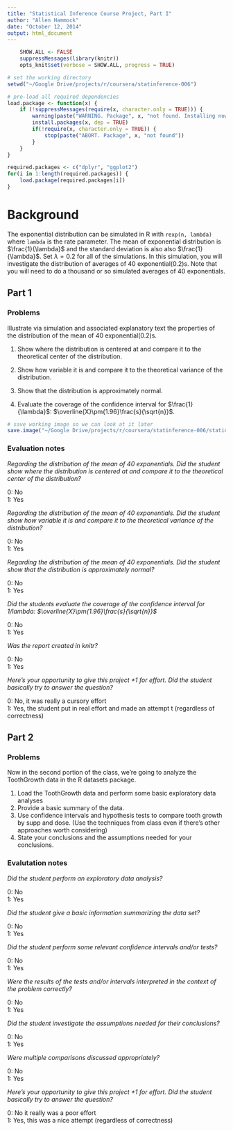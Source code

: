 ```yaml
---
title: "Statistical Inference Course Project, Part I"
author: "Allen Hammock"
date: "October 12, 2014"
output: html_document
---
```

```r
    SHOW.ALL <- FALSE
    suppressMessages(library(knitr))
    opts_knit$set(verbose = SHOW.ALL, progress = TRUE)
```

```r
# set the working directory
setwd("~/Google Drive/projects/r/coursera/statinference-006")

# pre-load all required dependencies
load.package <- function(x) {
    if (!suppressMessages(require(x, character.only = TRUE))) {
        warning(paste("WARNING. Package", x, "not found. Installing now."))
        install.packages(x, dep = TRUE)
        if(!require(x, character.only = TRUE)) {
            stop(paste("ABORT. Package", x, "not found"))
        }
    }
}

required.packages <- c("dplyr", "ggplot2")
for(i in 1:length(required.packages)) {
    load.package(required.packages[i])   
}
```
# Background

The exponential distribution can be simulated in R with `rexp(n, lambda)` where `lambda` is the rate parameter. The mean of exponential distribution is $\frac{1}{\lambda}$ and the standard deviation is also also $\frac{1}{\lambda}$. Set $\lambda={0.2}$ for all of the simulations. In this simulation, you will investigate the distribution of averages of 40 exponential(0.2)s. Note that you will need to do a thousand or so simulated averages of 40 exponentials.

## Part 1

### Problems
Illustrate via simulation and associated explanatory text the properties of the distribution of the mean of 40 exponential(0.2)s. 

1. Show where the distribution is centered at and compare it to the theoretical center of the distribution.

2. Show how variable it is and compare it to the theoretical variance of the distribution.

3. Show that the distribution is approximately normal.

4. Evaluate the coverage of the confidence interval for $\frac{1}{\lambda}$: $\overline{X}\pm{1.96}\frac{s}{\sqrt{n}}$.


```r
# save working image so we can look at it later
save.image("~/Google Drive/projects/r/coursera/statinference-006/statinference-006.RData")
```

### Evaluation notes

*Regarding the distribution of the mean of 40 exponentials. Did the student show where the distribution is centered at and compare it  to the theoretical center of the distribution?*

0: No<br />
1: Yes

*Regarding the distribution of the mean of 40 exponentials. Did the student show how variable it is and compare it to the theoretical variance of the distribution?*

0: No<br />
1: Yes

*Regarding the distribution of the mean of 40 exponentials. Did the student show that the distribution is approximately normal?*

0: No<br />
1: Yes

*Did the students evaluate  the coverage of the confidence interval for 1/lambda: $\overline{X}\pm{1.96}\frac{s}{\sqrt{n}}$*

0: No<br />
1: Yes

*Was the report created in knitr?*

0: No<br />
1: Yes

*Here's your opportunity to give this project +1 for effort. Did the student basically try to answer the question?*

0: No, it was really a cursory effort<br />
1: Yes, the student put in real effort and made an attempt t (regardless of correctness)

## Part 2

### Problems

Now in the second portion of the class, we're going to analyze the ToothGrowth data in the R datasets package. 

1. Load the ToothGrowth data and perform some basic exploratory data analyses 
2. Provide a basic summary of the data.
3. Use confidence intervals and hypothesis tests to compare tooth growth by supp and dose. (Use the techniques from class even if there's other approaches worth considering)
4. State your conclusions and the assumptions needed for your conclusions. 

### Evalutation notes

*Did the student perform an exploratory data analysis?*

0: No<br />
1: Yes

*Did the student give a basic information summarizing the data set?*

0: No<br />
1: Yes

*Did the student perform some relevant confidence intervals and/or tests?*

0: No<br />
1: Yes

*Were the results of the tests and/or intervals interpreted in the context of the problem correctly? *

0: No<br />
1: Yes

*Did the student investigate the assumptions needed for their conclusions?*

0: No<br />
1: Yes

*Were multiple comparisons discussed appropriately?*

0: No<br />
1: Yes

*Here's your opportunity to give this project +1 for effort. Did the student basically try to answer the question?*

0: No it really was a poor effort<br />
1: Yes, this was a nice attempt (regardless of correctness)
